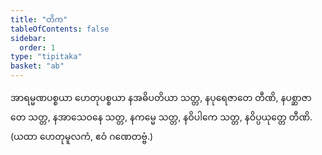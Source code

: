 ```yaml
---
title: "တိက"
tableOfContents: false
sidebar:
  order: 1
type: "tipitaka"
basket: "ab"
---
```



<DynamicBreadcrumb />

<Paragraph number="583">
အာရမ္မဏပစ္စယာ ဟေတုပစ္စယာ နအဓိပတိယာ သတ္တ, နပုရေဇာတေ တီဏိ, နပစ္ဆာဇာတေ သတ္တ, နအာသေဝနေ သတ္တ, နကမ္မေ သတ္တ, နဝိပါကေ သတ္တ, နဝိပ္ပယုတ္တေ တီဏိ.
</Paragraph>

<Paragraph number="584" type="center">
(ယထာ ဟေတုမူလကံ, ဧဝံ ဂဏေတဗ္ဗံ.)
</Paragraph>